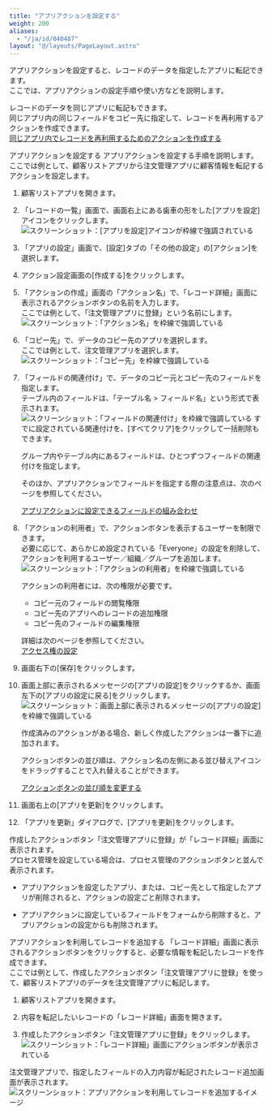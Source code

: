 ```yaml
---
title: "アプリアクションを設定する"
weight: 200
aliases:
  - "/ja/id/040487"
layout: "@/layouts/PageLayout.astro"
---
```




アプリアクションを設定すると、レコードのデータを指定したアプリに転記できます。   
ここでは、アプリアクションの設定手順や使い方などを説明します。

<Hint>

レコードのデータを同じアプリに転記もできます。  
同じアプリ内の同じフィールドをコピー先に指定して、レコードを再利用するアクションを作成できます。  
[同じアプリ内でレコードを再利用するためのアクションを作成する](/k/ja/id/040485.html)


</Hint>

<Heading id="appaction_set_appaction_10">アプリアクションを設定する</Heading>
アプリアクションを設定する手順を説明します。  
ここでは例として、顧客リストアプリから注文管理アプリに顧客情報を転記するアクションを設定します。

1. 顧客リストアプリを開きます。

1. 「レコードの一覧」画面で、画面右上にある歯車の形をした[アプリを設定]アイコンをクリックします。  
   <Img src="/k/kintone/img/settings_new_icon.png" alt="スクリーンショット：[アプリを設定]アイコンが枠線で強調されている" />

1. 「アプリの設定」画面で、[設定]タブの「その他の設定」の[アクション]を選択します。

1. アクション設定画面の[作成する]をクリックします。

1. 「アクションの作成」画面の「アクション名」で、「レコード詳細」画面に表示されるアクションボタンの名前を入力します。  
  ここでは例として、「注文管理アプリに登録」という名前にします。  
   <Img src="/k/kintone/img-ja/set_appaction_06.png" alt="スクリーンショット：「アクション名」を枠線で強調している" />

1. 「コピー先」で、データのコピー先のアプリを選択します。  
   ここでは例として、注文管理アプリを選択します。
    <Img src="/k/kintone/img-ja/set_appaction_07.png" alt="スクリーンショット：「コピー先」を枠線で強調している" />

1. 「フィールドの関連付け」で、データのコピー元とコピー先のフィールドを指定します。  
  テーブル内のフィールドは、「テーブル名 > フィールド名」という形式で表示されます。  
   <Img src="/k/kintone/img-ja/set_appaction_04.png" alt="スクリーンショット：「フィールドの関連付け」を枠線で強調している" />
  すでに設定されている関連付けを、[すべてクリア]をクリックして一括削除もできます。

   <Note>


   グループ内やテーブル内にあるフィールドは、ひとつずつフィールドの関連付けを指定します。  

   そのほか、アプリアクションでフィールドを指定する際の注意点は、次のページを参照してください。  

   [アプリアクションに設定できるフィールドの組み合わせ](/k/ja/id/040486.html)

   
   </Note>

1. 「アクションの利用者」で、アクションボタンを表示するユーザーを制限できます。  
  必要に応じて、あらかじめ設定されている「Everyone」の設定を削除して、アクションを利用するユーザー／組織／グループを追加します。
    <Img src="/k/kintone/img-ja/set_appaction_05.png" alt="スクリーンショット：「アクションの利用者」を枠線で強調している" />

   <Warning>

   アクションの利用者には、次の権限が必要です。

   * コピー元のフィールドの閲覧権限
   * コピー先のアプリへのレコードの追加権限
   * コピー先のフィールドの編集権限
    
   詳細は次のページを参照してください。  
   [アクセス権の設定](/k/ja/id/040588.html)

   
   </Warning>

1. 画面右下の[保存]をクリックします。

1. 画面上部に表示されるメッセージの[アプリの設定]をクリックするか、画面左下の[アプリの設定に戻る]をクリックします。
   <Img src="/k/kintone/img-ja/set_appaction_12.png" alt="スクリーンショット：画面上部に表示されるメッセージの[アプリの設定]を枠線で強調している" />

   <Note>


   作成済みのアクションがある場合、新しく作成したアクションは一番下に追加されます。  

   アクションボタンの並び順は、アクション名の左側にある並び替えアイコンをドラッグすることで入れ替えることができます。  

   [アクションボタンの並び順を変更する](/k/ja/id/040799.html)

   
   </Note>

1. 画面右上の[アプリを更新]をクリックします。

1. 「アプリを更新」ダイアログで、[アプリを更新]をクリックします。

作成したアクションボタン「注文管理アプリに登録」が「レコード詳細」画面に表示されます。  
プロセス管理を設定している場合は、プロセス管理のアクションボタンと並んで表示されます。

<Note>


* アプリアクションを設定したアプリ、または、コピー先として指定したアプリが削除されると、アクションの設定ごと削除されます。

* アプリアクションに設定しているフィールドをフォームから削除すると、アプリアクションの設定からも削除されます。


</Note>

<Heading id="appaction_set_appaction_20">アプリアクションを利用してレコードを追加する</Heading>
「レコード詳細」画面に表示されるアクションボタンをクリックすると、必要な情報を転記したレコードを作成できます。  
ここでは例として、作成したアクションボタン「注文管理アプリに登録」を使って、顧客リストアプリのデータを注文管理アプリに転記します。

1. 顧客リストアプリを開きます。

1. 内容を転記したいレコードの「レコード詳細」画面を開きます。

1. 作成したアクションボタン「注文管理アプリに登録」をクリックします。  
   <Img src="/k/kintone/img-ja/set_appaction_01.png" alt="スクリーンショット：「レコード詳細」画面にアクションボタンが表示されている" />

注文管理アプリで、指定したフィールドの入力内容が転記されたレコード追加画面が表示されます。
<Img src="/k/kintone/img-ja/set_appaction_09.png" alt="スクリーンショット：アプリアクションを利用してレコードを追加するイメージ" />
